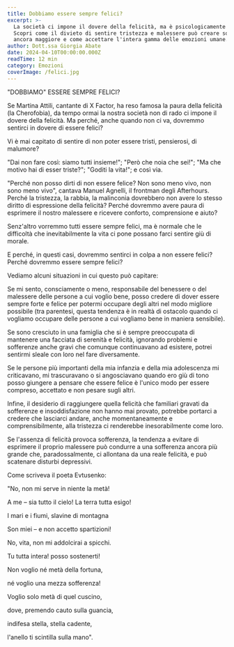 ```yaml
---
title: Dobbiamo essere sempre felici?
excerpt: >-
  La società ci impone il dovere della felicità, ma è psicologicamente sano? 
  Scopri come il divieto di sentire tristezza e malessere può creare sofferenza 
  ancora maggiore e come accettare l'intera gamma delle emozioni umane.
author: Dott.ssa Giorgia Abate
date: 2024-04-10T00:00:00.000Z
readTime: 12 min
category: Emozioni
coverImage: /felici.jpg
---
```


"DOBBIAMO" ESSERE SEMPRE FELICI?

Se Martina Attili, cantante di X Factor, ha reso famosa la paura della felicità (la Cherofobia), da tempo ormai la nostra società non di rado ci impone il dovere della felicità. Ma perché, anche quando non ci va, dovremmo sentirci in dovere di essere felici?

Vi è mai capitato di sentire di non poter essere tristi, pensierosi, di malumore?

"Dai non fare così: siamo tutti insieme!"; "Però che noia che sei!"; "Ma che motivo hai di esser triste?"; "Goditi la vita!"; e così via.

"Perché non posso dirti di non essere felice? Non sono meno vivo, non sono meno vivo", cantava Manuel Agnelli, il frontman degli Afterhours. Perché la tristezza, la rabbia, la malinconia dovrebbero non avere lo stesso diritto di espressione della felicità? Perché dovremmo avere paura di esprimere il nostro malessere e ricevere conforto, comprensione e aiuto?

Senz'altro vorremmo tutti essere sempre felici, ma è normale che le difficoltà che inevitabilmente la vita ci pone possano farci sentire giù di morale.

E perché, in questi casi, dovremmo sentirci in colpa a non essere felici? Perché dovremmo essere sempre felici?

Vediamo alcuni situazioni in cui questo può capitare:

Se mi sento, consciamente o meno, responsabile del benessere o del malessere delle persone a cui voglio bene, posso credere di dover essere sempre forte e felice per potermi occupare degli altri nel modo migliore possibile (tra parentesi, questa tendenza è in realtà di ostacolo quando ci vogliamo occupare delle persone a cui vogliamo bene in maniera sensibile).

Se sono cresciuto in una famiglia che si è sempre preoccupata di mantenere una facciata di serenità e felicità, ignorando problemi e sofferenze anche gravi che comunque continuavano ad esistere, potrei sentirmi sleale con loro nel fare diversamente.

Se le persone più importanti della mia infanzia e della mia adolescenza mi criticavano, mi trascuravano o si angosciavano quando ero giù di tono posso giungere a pensare che essere felice è l'unico modo per essere compreso, accettato e non pesare sugli altri.

Infine, il desiderio di raggiungere quella felicità che familiari gravati da sofferenze e insoddisfazione non hanno mai provato, potrebbe portarci a credere che lasciarci andare, anche momentaneamente e comprensibilmente, alla tristezza ci renderebbe inesorabilmente come loro.

Se l'assenza di felicità provoca sofferenza, la tendenza a evitare di esprimere il proprio malessere può condurre a una sofferenza ancora più grande che, paradossalmente, ci allontana da una reale felicità, e può scatenare disturbi depressivi.

Come scriveva il poeta Evtusenko:

"No, non mi serve in niente la metà!

A me – sia tutto il cielo! La terra tutta esigo!

I mari e i fiumi, slavine di montagna

Son miei – e non accetto spartizioni!

No, vita, non mi addolcirai a spicchi.

Tu tutta intera! posso sostenerti!

Non voglio né metà della fortuna,

né voglio una mezza sofferenza!

Voglio solo metà di quel cuscino,

dove, premendo cauto sulla guancia,

indifesa stella, stella cadente,

l'anello ti scintilla sulla mano".
